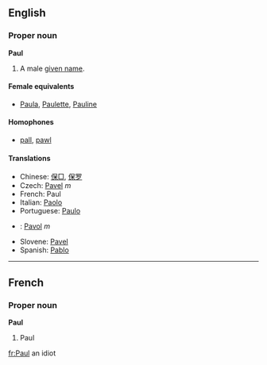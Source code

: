 ==English==
===Proper noun===
'''Paul'''

#A male [[given name]].

====Female equivalents====
*[[Paula]], [[Paulette]], [[Pauline]]

====Homophones====
*[[pall]], [[pawl]]

====Translations====
*Chinese: [[保□]], [[保罗]]
*Czech: [[Pavel]] ''m''
*French: Paul
*Italian: [[Paolo]]
*Portuguese: [[Paulo]]
*{{sk}}: [[Pavol]] ''m''
*Slovene: [[Pavel]]
*Spanish: [[Pablo]]

----

==French==
===Proper noun===
'''Paul'''

#Paul

[[fr:Paul]]
an idiot